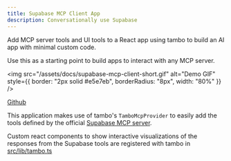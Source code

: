 ```yaml
---
title: Supabase MCP Client App
description: Conversationally use Supabase
---
```


Add MCP server tools and UI tools to a React app using tambo to build an AI app with minimal custom code.

Use this as a starting point to build apps to interact with any MCP server.

<img
  src="/assets/docs/supabase-mcp-client-short.gif"
  alt="Demo GIF"
  style={{ border: "2px solid #e5e7eb", borderRadius: "8px", width: "80%" }}
/>

[Github](https://github.com/tambo-ai/supabase-mcp-client/tree/main?tab=readme-ov-file#supabase-mcp-client-react-app)

This application makes use of tambo's `TamboMcpProvider` to easily add the tools defined by the official [Supabase MCP server](https://github.com/supabase-community/supabase-mcp). 

Custom react components to show interactive visualizations of the responses from the Supabase tools are registered with tambo in [src/lib/tambo.ts](https://github.com/tambo-ai/supabase-mcp-client/blob/main/src/lib/tambo.ts)





